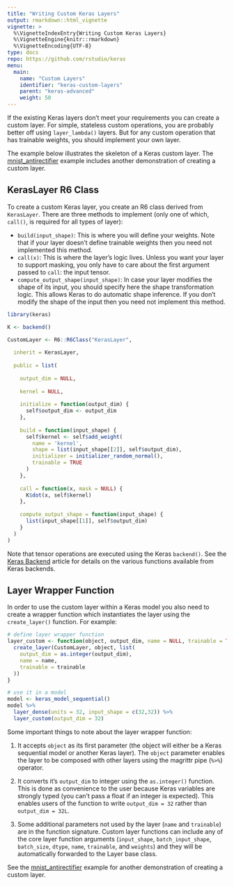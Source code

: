 ```yaml
---
title: "Writing Custom Keras Layers"
output: rmarkdown::html_vignette
vignette: >
  %\VignetteIndexEntry{Writing Custom Keras Layers} 
  %\VignetteEngine{knitr::rmarkdown} 
  %\VignetteEncoding{UTF-8}
type: docs
repo: https://github.com/rstudio/keras
menu:
  main:
    name: "Custom Layers"
    identifier: "keras-custom-layers"
    parent: "keras-advanced"
    weight: 50
---
```


If the existing Keras layers don't meet your requirements you can create a custom layer. For simple, stateless custom operations, you are probably better off using `layer_lambda()` layers. But for any custom operation that has trainable weights, you should implement your own layer. 

The example below illustrates the skeleton of a Keras custom layer. The [mnist_antirectifier](examples/mnist_antirectifier.html) example includes another demonstration of creating a custom layer.

## KerasLayer R6 Class

To create a custom Keras layer, you create an R6 class derived from `KerasLayer`. There are three methods to implement (only one of which, `call()`, is required for all types of layer):

- `build(input_shape)`: This is where you will define your weights. Note that if your layer doesn't define trainable weights then you need not implemented this method.
- `call(x)`: This is where the layer's logic lives. Unless you want your layer to support masking, you only have to care about the first argument passed to `call`: the input tensor.
- `compute_output_shape(input_shape)`: In case your layer modifies the shape of its input, you should specify here the shape transformation logic. This allows Keras to do automatic shape inference. If you don't modify the shape of the input then you need not implement this method.

```r
library(keras)

K <- backend()

CustomLayer <- R6::R6Class("KerasLayer",
                                  
  inherit = KerasLayer,
  
  public = list(
    
    output_dim = NULL,
    
    kernel = NULL,
    
    initialize = function(output_dim) {
      self$output_dim <- output_dim
    },
    
    build = function(input_shape) {
      self$kernel <- self$add_weight(
        name = 'kernel', 
        shape = list(input_shape[[2]], self$output_dim),
        initializer = initializer_random_normal(),
        trainable = TRUE
      )
    },
    
    call = function(x, mask = NULL) {
      K$dot(x, self$kernel)
    },
    
    compute_output_shape = function(input_shape) {
      list(input_shape[[1]], self$output_dim)
    }
  )
)
```

Note that tensor operations are executed using the Keras `backend()`. See the [Keras Backend](backend.html) article for details on the various functions available from Keras backends.

## Layer Wrapper Function

In order to use the custom layer within a Keras model you also need to create a wrapper function which instantiates the layer using the `create_layer()` function. For example:

```r
# define layer wrapper function
layer_custom <- function(object, output_dim, name = NULL, trainable = TRUE) {
  create_layer(CustomLayer, object, list(
    output_dim = as.integer(output_dim),
    name = name,
    trainable = trainable
  ))
}

# use it in a model
model <- keras_model_sequential()
model %>% 
  layer_dense(units = 32, input_shape = c(32,32)) %>% 
  layer_custom(output_dim = 32)
```

Some important things to note about the layer wrapper function:

1) It accepts `object` as its first parameter (the object will either be a Keras sequential model or another Keras layer). The `object` parameter enables the layer to be composed with other layers using the magrittr pipe (`%>%`) operator.

2) It converts it's `output_dim` to integer using the `as.integer()` function. This is done as convenience to the user because Keras variables are strongly typed (you can't pass a float if an integer is expected). This enables users of the function to write `output_dim = 32` rather than `output_dim = 32L`.

3) Some additional parameters not used by the layer (`name` and `trainable`) are in the function signature. Custom layer functions can include any of the core layer function arguments (`input_shape`,
`batch_input_shape`, `batch_size`, `dtype`, `name`, `trainable`, and `weights`) and they will be automatically forwarded to the Layer base class.

See the [mnist_antirectifier](examples/mnist_antirectifier.html) example for another demonstration of creating a custom layer.


